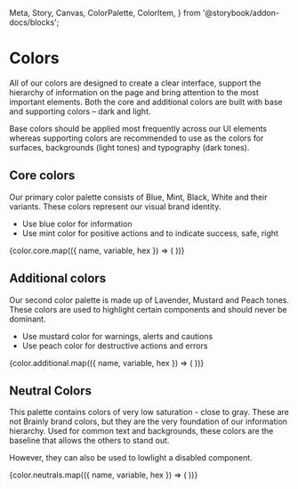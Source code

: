   Meta,
  Story,
  Canvas,
  ColorPalette,
  ColorItem,
} from '@storybook/addon-docs/blocks';

<Meta title="Foundation ✨/Colors" />

# Colors

All of our colors are designed to create a clear interface, support the hierarchy of information on the page and bring attention to the most important elements. Both the core and additional colors are built with base and supporting colors – dark and light.

Base colors should be applied most frequently across our UI elements whereas supporting colors are recommended to use as the colors for surfaces, backgrounds (light tones) and typography (dark tones).

## Core colors

Our primary color palette consists of Blue, Mint, Black, White and their variants. These colors represent our visual brand identity.

- Use blue color for information
- Use mint color for positive actions and to indicate success, safe, right

<ColorPalette>
  {color.core.map(({ name, variable, hex }) => (
    <ColorItem
      key={name}
      title={name}
      subtitle={variable}
      colors={[`#${hex}`]}
    />
  ))}
</ColorPalette>

## Additional colors

Our second color palette is made up of Lavender, Mustard and Peach tones. These colors are used to highlight certain components and should never be dominant.

- Use mustard color for warnings, alerts and cautions
- Use peach color for destructive actions and errors

<ColorPalette>
  {color.additional.map(({ name, variable, hex }) => (
    <ColorItem
      key={name}
      title={name}
      subtitle={variable}
      colors={[`#${hex}`]}
    />
  ))}
</ColorPalette>

## Neutral Colors

This palette contains colors of very low saturation - close to gray. These are not Brainly brand colors, but they are the very foundation of our information hierarchy. Used for common text and backgrounds, these colors are the baseline that allows the others to stand out.

However, they can also be used to lowlight a disabled component.

<ColorPalette>
  {color.neutrals.map(({ name, variable, hex }) => (
    <ColorItem
      key={name}
      title={name}
      subtitle={variable}
      colors={[`#${hex}`]}
    />
  ))}
</ColorPalette>
